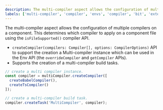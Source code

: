 ```yaml
---
description: The multi-compiler aspect allows the configuration of multiple compilers on a component
labels: ['multi-compiler', 'compiler', 'envs', 'compiler', 'bit', 'extension', 'aspect']
---
```


The multi-compiler aspect allows the configuration of multiple compilers on a component. This determines which compiler to apply on a component file using the `isFileSupported()` compiler API.

- `createCompiler(compilers: Compiler[], options: CompilerOptions)` API to support the creation a Multi-compiler instance which can be used in the Env API (the `overrideCompiler` and `getCompiler` APIs).
- Supports the creation of a multi-compiler build tasks.

```ts
// create a multi compiler instance.
const compiler = multiCompiler.createCompiler([
  createBabelCompiler(), 
  createTsCompiler()
]);

// create a multi-compiler build task.
compiler.createTask('MultiCompiler', compiler);
```

